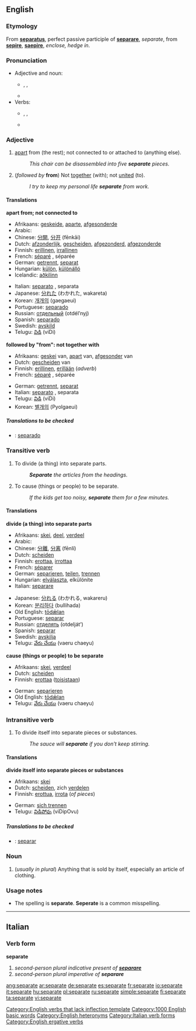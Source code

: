 ==English==

===Etymology===

From {{L.}} '''[[separatus]]''', perfect passive participle of '''[[separare#Latin|separare]]''', ''separate'', from '''[[sepire]]''', '''[[saepire]]''', ''enclose, hedge in''.

===Pronunciation===

* Adjective and noun:
** {{AHD|sĕ'pərət}}, {{IPA|/ˈsɛpərət/}}, {{SAMPA|/"sEp@r@t/}}
** {{audio|en-us-separate-adj.ogg|Audio (US), adjective}}
* Verbs:
** {{AHD|sĕ'pərāt}}, {{IPA|/ˈsɛpəreɪt/}}, {{SAMPA|/"sEp@reIt/}}
** {{audio|en-us-separate-verb.ogg|Audio (US), verb}}

===Adjective===
{{en-adj|-}}

# [[Apart|apart]] from (the rest); not connected to or attached to (anything else).
#: ''This chair can be disassembled into five '''separate''' pieces.''
# (''followed by'' '''from''') Not [[together]] (with); not [[united]] (to).
#: ''I try to keep my personal life '''separate''' from work.''

====Translations====

'''apart from; not connected to'''
{{top}}
*Afrikaans: [[geskeide]], [[aparte]], [[afgesonderde]]
*Arabic: {{ARchar|[[منفصل]]}} {{IPAchar|(munfáʂel)}}
*Chinese: [[分開]], [[分开]] (fēnkāi)
*Dutch: [[afzonderlijk]], [[gescheiden]], [[afgezonderd]], [[afgezonderde]]
*Finnish: [[erillinen]], [[irrallinen]]
*French: [[séparé]] {{m}}, séparée {{f}}
*German: [[getrennt]], [[separat]]
*Hungarian: [[külön]], [[különálló]]
*Icelandic: [[aðkilinn]]
{{mid}}
*Italian: [[separato]] {{m}}, separata {{f}}
*Japanese: [[分れた]] (わかれた, wakareta)
*Korean: [[개개의]] (gaegaeui)
*Portuguese: [[separado]]
*Russian: [[отдельный]] (otdél’nyj)
*Spanish: [[separado]]
*Swedish: [[avskild]]
*Telugu: [[విడి]] (viDi)
{{bottom}}

'''followed by "from": not together with'''
{{top}}
*Afrikaans: [[geskei]] van, [[apart]] van, [[afgesonder]] van
*Dutch: [[gescheiden]] van
*Finnish: [[erillinen]], [[erillään]] (''adverb'')
*French: [[séparé]] {{m}}, séparée {{f}}
{{mid}}
*German: [[getrennt]], [[separat]]
*Italian: [[separato]] {{m}}, separata {{f}}
*Telugu: [[విడి]] (viDi)
*Korean: [[별개의]] (Pyolgaeui)
{{bottom}}

=====Translations to be checked=====
<!--Remove this section once all of the translations below have been moved into the tables above.-->
{{checktrans}}

*{{ttbc|Spanish}}: [[separado]]

===Transitive verb===
{{en-verb|separat|ing}}

# To divide (a thing) into separate parts.
#: '''''Separate''' the articles from the headings.''
# To cause (things or people) to be separate.
#: ''If the kids get too noisy, '''separate''' them for a few minutes.''

====Translations====

'''divide (a thing) into separate parts'''

{{top}}
*Afrikaans: [[skei]], [[deel]], [[verdeel]]
*Arabic: {{ARchar|[[فصل]]}} {{IPAchar|(fáʂala)}}
*Chinese: [[分離]], [[分离]] (fēnlí)
*Dutch: [[scheiden]]
*Finnish: [[erottaa]], [[irrottaa]]
*French: [[séparer]]
*German: [[separieren]], [[teilen]], [[trennen]]
*Hungarian: [[elválaszta]], elkülöníte
*Italian: [[separare#Italian|separare]]
{{mid}}
*Japanese: [[分れる]] (わかれる, wakareru)
*Korean: [[분리하다]] (bullihada)
*Old English: [[todælan|tōdǣlan]]
*Portuguese: [[separar]]
*Russian: [[отделять]] (otdelját’)
*Spanish: [[separar]]
*Swedish: [[avskilja]]
*Telugu: [[వేరు చేయు]] (vaeru chaeyu)
{{bottom}}

'''cause (things or people) to be separate'''
{{top}}
*Afrikaans: [[skei]], [[verdeel]]
*Dutch: [[scheiden]]
*Finnish: [[erottaa]] ([[toinen|toisistaan]])
{{mid}}
*German: [[separieren]]
*Old English: [[todælan|tōdǣlan]]
*Telugu: [[వేరు చేయు]] (vaeru chaeyu)
{{bottom}}

===Intransitive verb===
{{en-verb|separat|ing}}

# To divide itself into separate pieces or substances.
#: ''The sauce will '''separate''' if you don't keep stirring.''

====Translations====

'''divide itself into separate pieces or substances'''
{{top}}
*Afrikaans: [[skei]]
*Dutch: [[scheiden]], zich [[verdelen]]
*Finnish: [[erottua]], [[irrota]] (''of pieces'')
{{mid}}
* German: [[sich trennen]]
*Telugu: [[విడిపోవు]] (viDipOvu)
{{bottom}}

=====Translations to be checked=====

<!--Remove this section once all of the translations below have been moved into the tables above.-->
{{checktrans}}

*{{ttbc|Spanish}}: [[separar]]

===Noun===
{{en-noun}}

# (''usually in plural'') Anything that is sold by itself, especially an article of clothing.

===Usage notes===

* The spelling is '''separate'''.  '''Seperate''' is a common misspelling.

----

==Italian==
===Verb form===
'''separate'''

# ''second-person plural indicative present of '''[[separare#Italian|separare]]'''''
# ''second-person plural imperative of '''separare'''''

[[Category:English verbs that lack inflection template]]
[[Category:1000 English basic words]]
[[Category:English heteronyms]]
[[Category:Italian verb forms]]
[[Category:English ergative verbs]]

[[ang:separate]]
[[ar:separate]]
[[de:separate]]
[[es:separate]]
[[fr:separate]]
[[io:separate]]
[[it:separate]]
[[hu:separate]]
[[pl:separate]]
[[ru:separate]]
[[simple:separate]]
[[fi:separate]]
[[ta:separate]]
[[vi:separate]]